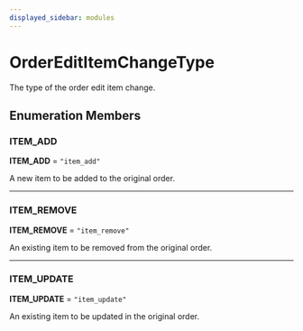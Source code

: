 ```yaml
---
displayed_sidebar: modules
---
```



# OrderEditItemChangeType

The type of the order edit item change.

## Enumeration Members

### ITEM\_ADD

 **ITEM\_ADD** = `"item_add"`

A new item to be added to the original order.

___

### ITEM\_REMOVE

 **ITEM\_REMOVE** = `"item_remove"`

An existing item to be removed from the original order.

___

### ITEM\_UPDATE

 **ITEM\_UPDATE** = `"item_update"`

An existing item to be updated in the original order.
